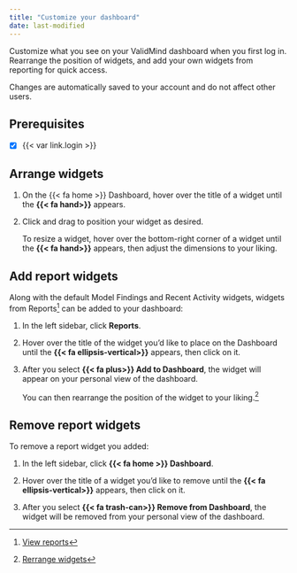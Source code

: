 ```yaml
---
title: "Customize your dashboard"
date: last-modified
---
```


Customize what you see on your ValidMind dashboard when you first log in.  Rearrange the position of widgets, and add your own widgets from reporting for quick access.

:::{.callout}
Changes are automatically saved to your account and do not affect other users.
:::

::: {.prereq}

## Prerequisites

- [x] {{< var link.login >}}

:::

## Arrange widgets

1. On the {{< fa home >}} Dashboard, hover over the title of a widget until the **{{< fa hand>}}** appears. 

2. Click and drag to position your widget as desired.

    To resize a widget, hover over the bottom-right corner of a widget until the **{{< fa hand>}}** appears, then adjust the dimensions to your liking. 

## Add report widgets

Along with the default Model Findings and Recent Activity widgets, widgets from Reports[^1] can be added to your dashboard:

1. In the left sidebar, click **Reports**.

2. Hover over the title of the widget you'd like to place on the Dashboard until the **{{< fa ellipsis-vertical>}}** appears, then click on it.

3. After you select **{{< fa plus>}} Add to Dashboard**, the widget will appear on your personal view of the dashboard.

    You can then rearrange the position of the widget to your liking.[^2] 

## Remove report widgets

To remove a report widget you added: 

1. In the left sidebar, click **{{< fa home >}} Dashboard**.

2. Hover over the title of a widget you'd like to remove until the **{{< fa ellipsis-vertical>}}**  appears, then click on it. 

3. After you select **{{< fa trash-can>}} Remove from Dashboard**, the widget will be removed from your personal view of the dashboard.


<!-- FOOTNOTES -->

[^1]: [View reports](/guide/model-validation/view-reports.qmd)

[^2]: [Rerrange widgets](#rearrange-widgets)




